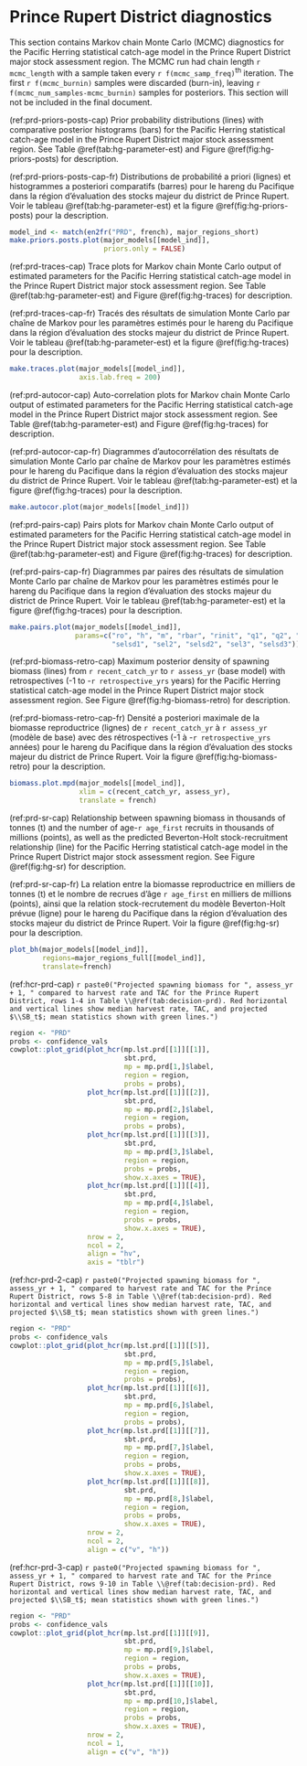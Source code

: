 # Prince Rupert District diagnostics

This section contains Markov chain Monte Carlo (MCMC) diagnostics for the Pacific Herring statistical catch-age model
in the Prince Rupert District major stock assessment region.
The MCMC run had chain length `r mcmc_length`
with a sample taken every `r f(mcmc_samp_freq)`^th^ iteration.
The first `r f(mcmc_burnin)` samples were discarded (burn-in), 
leaving `r f(mcmc_num_samples-mcmc_burnin)` samples for posteriors.
This section will not be included in the final document.

(ref:prd-priors-posts-cap) Prior probability distributions (lines) with
comparative posterior histograms (bars) for the Pacific Herring statistical catch-age model in the Prince Rupert District major stock assessment region.
See Table \@ref(tab:hg-parameter-est) and Figure \@ref(fig:hg-priors-posts) for description.

(ref:prd-priors-posts-cap-fr) Distributions de probabilité a priori (lignes)
et histogrammes a posteriori comparatifs (barres) pour le hareng du Pacifique dans la région d’évaluation des stocks majeur du district de Prince Rupert.
Voir le tableau \@ref(tab:hg-parameter-est) et la figure \@ref(fig:hg-priors-posts) pour la description.

```r
model_ind <- match(en2fr("PRD", french), major_regions_short)
make.priors.posts.plot(major_models[[model_ind]],
                       priors.only = FALSE)
```

(ref:prd-traces-cap) Trace plots for Markov chain Monte Carlo output of
estimated parameters for the Pacific Herring statistical catch-age model
in the Prince Rupert District major stock assessment region.
See Table \@ref(tab:hg-parameter-est) and Figure \@ref(fig:hg-traces) for description.

(ref:prd-traces-cap-fr) Tracés des résultats de simulation Monte Carlo par chaîne de Markov pour les paramètres estimés pour le hareng du Pacifique
dans la région d’évaluation des stocks majeur du district de Prince Rupert.
Voir le tableau \@ref(tab:hg-parameter-est) et la figure \@ref(fig:hg-traces) pour la description.

```r
make.traces.plot(major_models[[model_ind]],
                 axis.lab.freq = 200)
```

(ref:prd-autocor-cap) Auto-correlation plots for Markov chain Monte Carlo output of
estimated parameters for the Pacific Herring statistical catch-age model in the Prince Rupert District major stock assessment region.
See Table \@ref(tab:hg-parameter-est) and Figure \@ref(fig:hg-traces) for description.

(ref:prd-autocor-cap-fr) Diagrammes d’autocorrélation des résultats de simulation Monte Carlo par chaîne de Markov pour les paramètres estimés pour le hareng du Pacifique dans la région d’évaluation des stocks majeur du district de Prince Rupert.
Voir le tableau \@ref(tab:hg-parameter-est) et la figure \@ref(fig:hg-traces) pour la description.

```r
make.autocor.plot(major_models[[model_ind]])
```

(ref:prd-pairs-cap) Pairs plots for Markov chain Monte Carlo output of
estimated parameters for the Pacific Herring statistical catch-age model in the Prince Rupert District major stock assessment region.
See Table \@ref(tab:hg-parameter-est) and Figure \@ref(fig:hg-traces) for description.

(ref:prd-pairs-cap-fr) Diagrammes par paires des résultats de simulation Monte Carlo par chaîne de Markov pour
les paramètres estimés pour le hareng du Pacifique dans la region d’évaluation des stocks majeur du district de Prince Rupert.
Voir le tableau \@ref(tab:hg-parameter-est) et la figure \@ref(fig:hg-traces) pour la description.

```r
make.pairs.plot(major_models[[model_ind]],
                params=c("ro", "h", "m", "rbar", "rinit", "q1", "q2", "sel1",
                         "selsd1", "sel2", "selsd2", "sel3", "selsd3"))
```

(ref:prd-biomass-retro-cap) Maximum posterior density of spawning biomass (lines)
from `r recent_catch_yr` to `r assess_yr` (base model)
with retrospectives (-1 to -`r retrospective_yrs` years)
for the Pacific Herring statistical catch-age model in the Prince Rupert District major stock assessment region.
See Figure \@ref(fig:hg-biomass-retro) for description.

(ref:prd-biomass-retro-cap-fr) Densité a posteriori maximale de la biomasse reproductrice (lignes)
de `r recent_catch_yr` à `r assess_yr` (modèle de base)
avec des rétrospectives (-1 à -`r retrospective_yrs` années)
pour le hareng du Pacifique dans la région d'évaluation des stocks majeur du district de Prince Rupert.
Voir la figure \@ref(fig:hg-biomass-retro) pour la description.

```r
biomass.plot.mpd(major_models[[model_ind]],
                 xlim = c(recent_catch_yr, assess_yr),
                 translate = french)
```

(ref:prd-sr-cap) Relationship between spawning biomass in thousands of tonnes (t) and
the number of age-`r age_first` recruits in thousands of millions (points), as well as the
predicted Beverton-Holt stock-recruitment relationship (line)
for the Pacific Herring statistical catch-age model in the Prince Rupert District major stock assessment region.
See Figure \@ref(fig:hg-sr) for description.

(ref:prd-sr-cap-fr) La relation entre la biomasse reproductrice en milliers de tonnes (t) et
le nombre de recrues d'âge `r age_first` en milliers de millions (points), ainsi que
la relation stock-recrutement du modèle Beverton-Holt prévue (ligne)
pour le hareng du Pacifique dans la région d'évaluation des stocks majeur du district de Prince Rupert.
Voir la figure \@ref(fig:hg-sr) pour la description.

```r
plot_bh(major_models[[model_ind]],
        regions=major_regions_full[[model_ind]],
        translate=french)
```

(ref:hcr-prd-cap) `r paste0("Projected spawning biomass for ", assess_yr + 1, " compared to harvest rate and TAC for the Prince Rupert District, rows 1-4 in Table \\@ref(tab:decision-prd). Red horizontal and vertical lines show median harvest rate, TAC, and projected $\\SB_t$; mean statistics shown with green lines.")`
```r
region <- "PRD"
probs <- confidence_vals
cowplot::plot_grid(plot_hcr(mp.lst.prd[[1]][[1]],
                            sbt.prd,
                            mp = mp.prd[1,]$label,
                            region = region,
                            probs = probs),
                   plot_hcr(mp.lst.prd[[1]][[2]],
                            sbt.prd,
                            mp = mp.prd[2,]$label,
                            region = region,
                            probs = probs),
                   plot_hcr(mp.lst.prd[[1]][[3]],
                            sbt.prd,
                            mp = mp.prd[3,]$label,
                            region = region,
                            probs = probs,
                            show.x.axes = TRUE),
                   plot_hcr(mp.lst.prd[[1]][[4]],
                            sbt.prd,
                            mp = mp.prd[4,]$label,
                            region = region,
                            probs = probs,
                            show.x.axes = TRUE),
                   nrow = 2,
                   ncol = 2,
                   align = "hv",
                   axis = "tblr")
```

(ref:hcr-prd-2-cap) `r paste0("Projected spawning biomass for ", assess_yr + 1, " compared to harvest rate and TAC for the Prince Rupert District, rows 5-8 in Table \\@ref(tab:decision-prd). Red horizontal and vertical lines show median harvest rate, TAC, and projected $\\SB_t$; mean statistics shown with green lines.")`
```r
region <- "PRD"
probs <- confidence_vals 
cowplot::plot_grid(plot_hcr(mp.lst.prd[[1]][[5]],
                            sbt.prd,
                            mp = mp.prd[5,]$label,
                            region = region,
                            probs = probs),
                   plot_hcr(mp.lst.prd[[1]][[6]],
                            sbt.prd,
                            mp = mp.prd[6,]$label,
                            region = region,
                            probs = probs),
                   plot_hcr(mp.lst.prd[[1]][[7]],
                            sbt.prd,
                            mp = mp.prd[7,]$label,
                            region = region,
                            probs = probs,
                            show.x.axes = TRUE),
                   plot_hcr(mp.lst.prd[[1]][[8]],
                            sbt.prd,
                            mp = mp.prd[8,]$label,
                            region = region,
                            probs = probs,
                            show.x.axes = TRUE),
                   nrow = 2,
                   ncol = 2,
                   align = c("v", "h"))
```

(ref:hcr-prd-3-cap) `r paste0("Projected spawning biomass for ", assess_yr + 1, " compared to harvest rate and TAC for the Prince Rupert District, rows 9-10 in Table \\@ref(tab:decision-prd). Red horizontal and vertical lines show median harvest rate, TAC, and projected $\\SB_t$; mean statistics shown with green lines.")`
```r
region <- "PRD"
probs <- confidence_vals 
cowplot::plot_grid(plot_hcr(mp.lst.prd[[1]][[9]],
                            sbt.prd,
                            mp = mp.prd[9,]$label,
                            region = region,
                            probs = probs,
                            show.x.axes = TRUE),
                   plot_hcr(mp.lst.prd[[1]][[10]],
                            sbt.prd,
                            mp = mp.prd[10,]$label,
                            region = region,
                            probs = probs,
                            show.x.axes = TRUE),
                   nrow = 2,
                   ncol = 1,
                   align = c("v", "h"))
```
